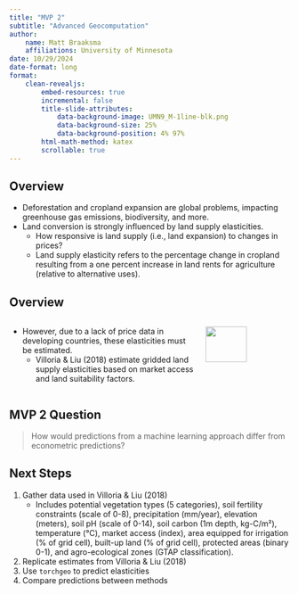 ```yaml
---
title: "MVP 2"
subtitle: "Advanced Geocomputation"
author: 
    name: Matt Braaksma
    affiliations: University of Minnesota
date: 10/29/2024
date-format: long
format: 
    clean-revealjs:
        embed-resources: true
        incremental: false
        title-slide-attributes: 
            data-background-image: UMN9_M-1line-blk.png
            data-background-size: 25%
            data-background-position: 4% 97%
        html-math-method: katex
        scrollable: true
---
```


## Overview

- Deforestation and cropland expansion are global problems, impacting greenhouse gas emissions, biodiversity, and more.
- Land conversion is strongly influenced by land supply elasticities.
    - How responsive is land supply (i.e., land expansion) to changes in prices?
    - Land supply elasticity refers to the percentage change in cropland resulting from a one percent increase in land rents for agriculture (relative to alternative uses).


## Overview 

:::: {.columns}
::: {.column width="40%"}
- However, due to a lack of price data in developing countries, these elasticities must be estimated.
    - Villoria & Liu (2018) estimate gridded land supply elasticities based on market access and land suitability factors.
:::

::: {.column}
![](assets/elasticities.png){width=70%}
:::
::::


## MVP 2 Question

> How would predictions from a machine learning approach differ from econometric predictions?




## Next Steps
1. Gather data used in Villoria & Liu (2018)
    - Includes potential vegetation types (5 categories), soil fertility constraints (scale of 0-8), precipitation (mm/year), elevation (meters), soil pH (scale of 0-14), soil carbon (1m depth, kg-C/m²), temperature (°C), market access (index), area equipped for irrigation (% of grid cell), built-up land (% of grid cell), protected areas (binary 0-1), and agro-ecological zones (GTAP classification).
2. Replicate estimates from Villoria & Liu (2018)
3. Use `torchgeo` to predict elasticities
4. Compare predictions between methods



